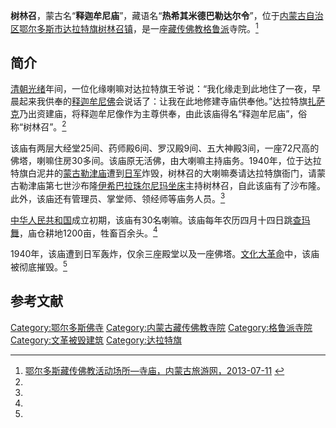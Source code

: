 {{Infobox Tibetan Buddhist monastery
|name =树林召
|image = 
|image size = 250px
|alt = 
|caption = 
|t=
|w=
|to = 
|ipa={{IPA|}}
|z=
|thdl=
|e=
|tc=樹林召
|s=树林召
|p=
|m=
|k=
|pushpin_map = 
|latd =  | latm =  | lats =  | latNS = 
|longd=  | longm= | longs =| longEW = 
|iso_region = 
|map_caption = 
|mapsize = 
|location_country = 中国
|location = {{CHN}}[[内蒙古自治区|内蒙古自治区]][[鄂尔多斯市|鄂尔多斯市]][[达拉特旗|达拉特旗]][[树林召镇|树林召镇]]
|coordinates_display =
|founded_by = 
|date_founded =[[清朝|清朝]][[光绪|光绪]]年间
|date_renovated =
|sect = [[格鲁派|格鲁派]]
|mather =
|children =
|dedicated_to = 
|tulku =
|head_lama = 
|head_mgh =
|no._of_monks = 
|architecture = 
|festivals =
|footnotes = 
}}

'''树林召'''，蒙古名“'''释迦牟尼庙'''”，藏语名“'''热希其米德巴勒达尔令'''”，位于[[内蒙古自治区|内蒙古自治区]][[鄂尔多斯市|鄂尔多斯市]][[达拉特旗|达拉特旗]][[树林召镇|树林召镇]]，是一座[[藏传佛教|藏传佛教]][[格鲁派|格鲁派]]寺院。<ref name=dcd>[http://www.nmglyw.com/html/2012/eerduosiwenhua_1005/2469.html 鄂尔多斯藏传佛教活动场所—寺庙，内蒙古旅游网，2013-07-11] {{webarchive|url=https://archive.is/20130715090919/http://www.nmglyw.com/html/2012/eerduosiwenhua_1005/2469.html |date=2013-07-15 }}</ref>

==简介==
[[清朝|清朝]][[光绪|光绪]]年间，一位化缘喇嘛对达拉特旗王爷说：“我化缘走到此地住了一夜，早晨起来我供奉的[[释迦牟尼佛|释迦牟尼佛]]会说话了：让我在此地修建寺庙供奉他。”达拉特旗[[扎萨克|扎萨克]]乃出资建庙，将释迦牟尼像作为主尊供奉，由此该庙得名“释迦牟尼庙”，俗称“树林召”。<ref name=dcd/>

该庙有两层大经堂25间、药师殿6间、罗汉殿9间、五大神殿3间，一座72尺高的佛塔，喇嘛住房30多间。该庙原无活佛，由大喇嘛主持庙务。1940年，位于达拉特旗白泥井的[[蒙古勒津庙|蒙古勒津庙]]遭到[[日军|日军]]炸毁，树林召的大喇嘛奏请达拉特旗衙门，请蒙古勒津庙第七世沙布隆[[伊希巴拉珠尔尼玛|伊希巴拉珠尔尼玛]][[坐床|坐床]]主持树林召，自此该庙有了沙布隆。此外，该庙还有管理员、掌堂师、领经师等庙务人员。<ref name=dcd/>

[[中华人民共和国|中华人民共和国]]成立初期，该庙有30名喇嘛。该庙每年农历四月十四日跳[[查玛舞|查玛舞]]，庙仓耕地1200亩，牲畜百余头。<ref name=dcd/>

1940年，该庙遭到日军轰炸，仅余三座殿堂以及一座佛塔。[[文化大革命|文化大革命]]中，该庙被彻底摧毁。<ref name=dcd/>

==参考文献==
{{reflist}}

[[Category:鄂尔多斯佛寺|Category:鄂尔多斯佛寺]]
[[Category:内蒙古藏传佛教寺院|Category:内蒙古藏传佛教寺院]]
[[Category:格鲁派寺院|Category:格鲁派寺院]]
[[Category:文革被毁建筑|Category:文革被毁建筑]]
[[Category:达拉特旗|Category:达拉特旗]]